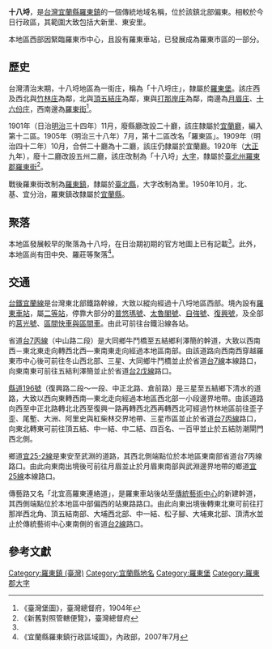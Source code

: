 {{noteTA
|1 = zh-cn:庄; zh-hk:庄; zh-tw:庄;
}}
'''十八埒'''，是[[台灣|台灣]][[宜蘭縣|宜蘭縣]][[羅東鎮_(臺灣)|羅東鎮]]的一個傳統地域名稱，位於該鎮北部偏東。相較於今日行政區，其範圍大致包括大新里、東安里。

本地區西部因緊臨羅東市中心，且設有羅東車站，已發展成為羅東市區的一部分。

==歷史==
台灣清治末期，十八埒地區為一街庄，稱為「十八埒庄」，隸屬於[[羅東堡|羅東堡]]。該庄西及西北與[[竹林_(宜蘭縣)|竹林庄]]為鄰，北與[[頂五結庄|頂五結庄]]為鄰，東與[[打那岸庄|打那岸庄]]為鄰，南邊為[[月眉_(宜蘭縣)|月眉庄]]、[[十六份庄|十六份庄]]，西南邊為[[羅東_(大字)|羅東街]]<ref name="臺灣堡圖">《臺灣堡圖》，臺灣總督府，1904年</ref>。

1901年（日治[[明治|明治]]三十四年）11月，廢縣廳改設二十廳，該庄隸屬於[[宜蘭廳|宜蘭廳]]，編入第十二區。1905年（明治三十八年）7月，第十二區改名「羅東區」。1909年（明治四十二年）10月，合併二十廳為十二廳，該庄仍隸屬於宜蘭廳。1920年（[[大正|大正]]九年），廢十二廳改設五州二廳，該庄改制為「十八埒」[[大字|大字]]，隸屬於[[臺北州|臺北州]][[羅東郡|羅東郡]][[羅東街|羅東街]]<ref>《新舊對照管轄便覽》，臺灣總督府</ref>。

戰後羅東街改制為[[羅東鎮_(臺灣)|羅東鎮]]，隸屬於[[臺北縣|臺北縣]]，大字改制為里。1950年10月，北、基、宜分治，羅東鎮改隸屬於[[宜蘭縣|宜蘭縣]]。

==聚落==
本地區發展較早的聚落為十八埒，在日治期初期的官方地圖上已有記載<ref name="臺灣堡圖"/>。此外，本地區尚有田中央、羅莊等聚落<ref>《宜蘭縣羅東鎮行政區域圖》，內政部，2007年7月</ref>。

==交通==
[[台鐵|台鐵]][[宜蘭線|宜蘭線]]是台灣東北部鐵路幹線，大致以縱向經過十八埒地區西部。境內設有[[羅東車站|羅東車站]]，屬[[二等站_(台鐵)|二等站]]，停靠大部分的[[普悠瑪號|普悠瑪號]]、[[太魯閣號|太魯閣號]]、[[自強號|自強號]]、[[復興號列車|復興號]]，及全部的[[莒光號|莒光號]]、[[臺鐵區間車|區間快車與區間車]]。由此可前往台鐵沿線各站。

省道[[台7丙線|台7丙線]]（中山路二段）是大同鄉牛鬥橋至五結鄉利澤簡的幹道，大致以西南西－東北東走向轉西北西—東南東走向經過本地區南部。由該道路向西南西穿越羅東市中心後可前往冬山西北部、三星、大同鄉牛鬥橋並止於省道[[台7線|台7線]]本線路口，向東南東可前往五結利澤簡並止於省道[[台2戊線|台2戊線]]路口。

[[縣道196號|縣道196號]]（復興路二段～一段、中正北路、倉前路）是三星至五結鄉下清水的道路，大致以西向東轉西南—東北走向經過本地區西北部一小段邊界地帶。由該道路向西至中正北路轉北北西至復興一路再轉西北西再轉西北可經過竹林地區前往歪子歪、尾塹、大洲、阿里史與紅柴林交界地帶、三星市區並止於省道[[台7丙線|台7丙線]]路口，向東北轉東可前往頂五結、中一結、中二結、四百名、一百甲並止於五結防潮閘門西北側。

鄉道[[宜25-2線|宜25-2線]]是東安至武淵的道路，其西北側端點位於本地區東南部省道台7丙線路口。由此向東南出境後可前往月眉並止於月眉東南部與武淵邊界地帶的鄉道[[宜25線|宜25線]]本線路口。

傳藝路又名「北宜高羅東連絡道」，是羅東車站後站至[[傳統藝術中心|傳統藝術中心]]的新建幹道，其西側端點位於本地區中部偏西的站東路路口。由此向東出境後轉東北東可前往打那岸西北角、頂五結南部、大埔西北部、中一結、松子腳、大埔東北部、頂清水並止於傳統藝術中心東南側的省道[[台2線|台2線]]路口。

==參考文獻==
{{reflist}}

{{羅東郡}}

[[Category:羅東鎮_(臺灣)|Category:羅東鎮 (臺灣)]]
[[Category:宜蘭縣地名|Category:宜蘭縣地名]]
[[Category:羅東堡|Category:羅東堡]]
[[Category:羅東郡大字|Category:羅東郡大字]]